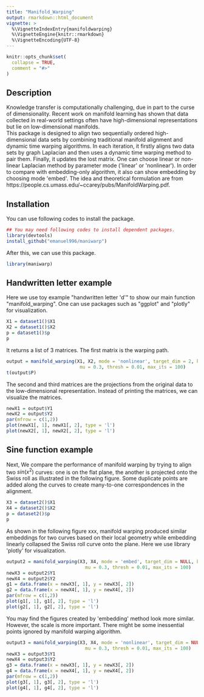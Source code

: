 ```yaml
---
title: "Manifold_Warping"
output: rmarkdown::html_document
vignette: >
  %\VignetteIndexEntry{manifoldwarping}
  %\VignetteEngine{knitr::rmarkdown}
  %\VignetteEncoding{UTF-8}
---
```


```r
knitr::opts_chunk$set(
  collapse = TRUE,
  comment = "#>"
)
```


## Description
Knowledge transfer is computationally challenging, due in part to the curse of dimensionality. Recent work on manifold learning has shown that data collected in real-world settings often have high-dimensional representations but lie on low-dimensional manifolds.  
This package is designed to align two sequentially ordered high-dimensional data sets by combining traditional manifold alignment and dynamic time warping algorithms. In each iteration, it firstly aligns two data sets by graph Laplacian and then uses a dynamic time warping method to pair them. Finally, it updates the lost matrix. One can choose linear or non-linear Laplacian method by parameter mode (\'linear\' or \'nonlinear\'). In order to compare with embedding-only algorithm, it also can show embedding by choosing mode \'embed\'. The idea and theoretical formulation are from https://people.cs.umass.edu/~ccarey/pubs/ManifoldWarping.pdf.

## Installation
You can use following codes to install the package. 
```r
## You may need following codes to install dependent packages.
library(devtools)
install_github("emanuel996/maniwarp")
```
After this, we can use this package.
```r
library(maniwarp)
```
## Handwritten letter example
Here we use toy example \"handwritten letter \'d\'\" to show our main function \"manifold_warping\". One can use packages such as \"ggplot\" and \"plotly\" for visualization.


```r
X1 = dataset1()$X1
X2 = dataset1()$X2
p = dataset1()$p
p
```

It returns a list of 3 matrices. The first matrix is the warping path.
```r
output = manifold_warping(X1, X2, mode = 'nonlinear', target_dim = 2, k = 8, 
                           mu = 0.3, thresh = 0.01, max_its = 100)
t(output$P)
```

The second and third matrices are the projections from the original data to the low-dimensional representation. Instead of printing the matrices, we can visualize the matrices.
```r
newX1 = output$Y1
newX2 = output$Y2
par(mfrow = c(1,2))
plot(newX1[, 1], newX1[, 2], type = 'l')
plot(newX2[, 1], newX2[, 2], type = 'l')
```

## Sine function example
Next, We compare the performance of manifold warping by trying to align two $sin(x^2)$ curves: one is on the flat plane, the another is projected onto the Swiss roll as illustrated in the following figure. Some duplicate points are added along the curves to create many-to-one correspondences in the alignment.

```r
X3 = dataset2()$X1
X4 = dataset2()$X2
p = dataset2()$p
p
```

As shown in the following figure xxx, manifold warping produced similar embeddings for two curves based on their local geometry while embedding linearly collapsed the Swiss roll curve onto the plane. Here we use library \'plotly\' for visualization.

```r
output2 = manifold_warping(X3, X4, mode = 'embed', target_dim = NULL, k = 8, 
                             mu = 0.3, thresh = 0.01, max_its = 100)
newX3 = output2$Y1
newX4 = output2$Y2
g1 = data.frame(x = newX3[, 1], y = newX3[, 2])
g2 = data.frame(x = newX4[, 1], y = newX4[, 2])
par(mfrow = c(1,2))
plot(g1[, 1], g1[, 2], type = 'l')
plot(g2[, 1], g2[, 2], type = 'l')
```

You may find the figures created by \'embedding\' method look more similar. However, the scale is more important. There might be some inessential points ignored by manifold warping algorithm.
```r
output3 = manifold_warping(X3, X4, mode = 'nonlinear', target_dim = NULL, k = 8, 
                             mu = 0.3, thresh = 0.01, max_its = 100)
newX3 = output3$Y1
newX4 = output3$Y2
g3 = data.frame(x = newX3[, 1], y = newX3[, 2])
g4 = data.frame(x = newX4[, 1], y = newX4[, 2])
par(mfrow = c(1,2))
plot(g3[, 1], g3[, 2], type = 'l')
plot(g4[, 1], g4[, 2], type = 'l')
```

